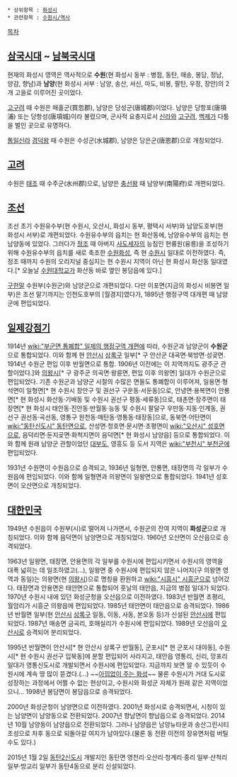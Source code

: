  * 상위항목 : [[화성시]]
 * 관련항목 : [[수원시/역사]]

[[목차]]
== [[삼국시대]] ~ [[남북국시대]] ==
현재의 화성시 영역은 역사적으로 '''수원'''(현 화성시 동부 : 병점, 동탄, 매송, 봉담, 정남, 양감, 향남)과 '''남양'''(현 화성시 서부 : 남양, 송산, 서신, 마도, 비봉, 팔탄, 우정, 장안)의 2개 고을로 이루어진 곳이었다.

[[고구려]] 때 수원은 매홀군(買忽郡), 남양은 당성군(唐城郡)이었다. 남양은 당항포(唐項浦) 또는 당항성(唐項城)이라 불렸으며, 군사적 요충지로서 [[신라]]와 [[고구려]], [[백제]]가 다툼을 벌인 곳으로 유명하다.

[[통일신라]] [[경덕왕]] 때 수원은 수성군(水城郡), 남양은 당은군(唐恩郡)으로 개칭되었다.

== [[고려]] ==
수원은 [[왕건|태조]] 때 수주군(水州郡)으로, 남양은 [[충선왕]] 때 남양부(南陽府)로 개편되었다.

== [[조선]] ==
조선 초기 수원유수부(현 수원시, 오산시, 화성시 동부, 평택시 서부)와 남양도호부(현 화성시 서부)로 개편되었다. 수원유수부의 읍치는 현 화산동에, 남양유수부의 읍치는 현 남양동에 있었다. 그러다가 [[정조]] 때 아버지 [[사도세자]]의 능침인 현륭원(융릉)을 조성하기 위해 수원유수부의 읍치를 새로 축조한 [[수원화성]], 즉 현 [[수원시]] 일대로 이전하였다. 즉, 정조 때까지 수원의 오리지널 중심지는 현 수원시 지역이 아닌 현 화성시 화산동 일대였다.[* 오늘날 [[수원대학교]]가 화산동 바로 옆인 봉담읍에 있다.]

[[구한말]] 수원부(수원군)와 남양군으로 개편되었다. 다만 이포면(지금의 화성시 비봉면 일부)은 조선 말기까지는 인천도호부의 [월경지]였다가, 1895년 행정구역 대개편 때 남양군에 편입되었다.

== [[일제강점기]] ==
1914년 [[wiki:"부군면 통폐합" 일제의 행정구역 개편]]에 따라, 수원군과 남양군이 '''수원군'''으로 통합되었다. 이와 함께 현 [[안산시]] [[상록구]] 일부[* 구 안산군 대곡면·북방면·성곶면. 1914년 수원군 편입 이후 반월면으로 통합. 1906년 이전에는 이 지역까지도 광주군 관할이었다.]와 [[의왕시]][* 구 광주군 의곡면·왕륜면, 편입 이후 의왕면] 일대가 수원군으로 편입되었다. 기존 수원군과 남양군 시절의 수많은 면들도 통폐합이 이루어져, 일용면·형석면이 일형면[* 현 수원시 장안구 및 권선구 구운동·서둔동]으로, 안녕면·용복면이 안룡면[* 현 화성시 화산동·기배동 및 수원시 권선구 평동·세류동]으로, 태촌면·장주면이 태장면[* 현 화성시 태안동·진안동·반월동·능동 및 수원시 팔달구 우만동·지동·인계동, 권선구 권선동·곡선동, 영통구 원천동·매탄동·영통동·태장동]으로, 동북면·어탄면이 [[wiki:"동탄신도시" 동탄면]]으로, 산성면·청호면·문시면·초평면이 [[wiki:"오산시" 성호면]]으로, 음덕리면·둔지곶면·화척지면이 음덕면[* 현 화성시 남양읍] 등으로 통합되었다. 이와 함께 원래 남양군 관할이었던 [[대부도]], 영흥도 등 도서 지역은 [[wiki:"부천시" 부천군]]에 편입되었다.

1931년 수원면이 수원읍으로 승격되고, 1936년 일형면, 안룡면, 태장면의 각 일부가 수원읍에 편입되었다. 이와 함께 일형면과 의왕면이 일왕면으로 통합되었다. 1941년 성호면이 오산면으로 개칭되었다.

== [[대한민국]] ==
1949년 수원읍이 수원부(시)로 떨어져 나가면서, 수원군의 잔여 지역이 '''화성군'''으로 개칭되었다. 이와 함께 음덕면이 남양면으로 개칭되었다. 1960년 오산면이 오산읍으로 승격되었다.

1963년 일왕면, 태장면, 안용면의 각 일부를 수원시에 편입시키면서 수원시의 영역을 대폭 넓히는 데 일조하였고(...), 일왕면 중 수원시에 편입되지 않은 나머지(구 의왕면 영역과 동일)는 의왕면(현 [[의왕시]])으로 명칭을 환원하고 [[wiki:"시흥시" 시흥군]]으로 넘어갔다. 태장면과 안용면은 태안면으로 통합되어 훗날의 태안읍, 지금의 병점 일대가 되었다. 1970년 수원시 내에 있던 화성군청을 오산읍으로 이전하였다. 1983년 반월면 초평리, 월암리가 시흥군 의왕읍에 편입되었다. 1985년 태안면이 태안읍으로 승격되었다. 1986년 반월면 일부(현 [[안산시]] [[상록구]] 일동, 이동, 사동, 본오동 등)가 신설된 [[안산시]]에 편입되었다. 1987년 매송면 금곡리, 호매실리가 수원시에 편입되었다. 1989년 오산읍이 [[오산시]]로 승격되어 분리되었다.

1995년 반월면이 안산시[* 현 안산시 상록구 반월동], 군포시[* 현 군포시 대야동], 수원시[* 현 수원시 권선구 입북동]에 분할 편입되어 사라지고, 태안읍 영통리, 신리, 망포리 일대가 영통신도시로 개발되면서 수원시에 편입되었다. 지금까지 보면 알 수 있듯이 수원시에 계속 땅 많이 뜯겼다.(...) ~~[[아낌없이 주는 나무|아낌없이 주는 화성]]~~ 물론 수원시가 거대 도시로 성장하는 과정에서 어쩔 수 없는 현상이고, 수원시와 화성군 자체가 원래 같은 지역이었으니... 1998년 봉담면이 봉담읍으로 승격되었다.

2000년 화성군청이 남양면으로 이전하였다. 2001년 화성시로 승격되면서, 시청이 있는 남양면이 남양동으로 전환되었다. 2007년 향남면이 향남읍으로 승격되었다. 2014년 10월 남양동이 남양읍으로 전환되었다. 그러나 남양읍은 남양뉴타운과 송산그린시티 조성으로 차후 동으로 되돌아갈 여지가 남아있다.(물론 동 전환 이전의 장유면처럼 버틸 수도 있다.)

2015년 1월 2일 [[동탄신도시|동탄2신도시]] 개발지인 동탄면 영천리·오산리·청계리·중리 일부·산척리 일부·방교리 일부가 동탄4동으로 분리 신설되었다.
